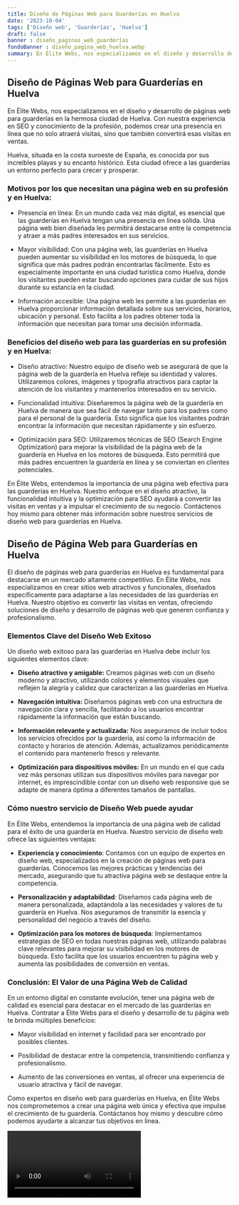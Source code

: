 ```yaml
---
title: Diseño de Páginas Web para Guarderías en Huelva
date: '2023-10-04'
tags: ['Diseño web', 'Guarderías', 'Huelva']
draft: false
banner : diseño_paginas_web_guarderías
fondoBanner : diseño_pagina_web_huelva.webp
summary: En Élite Webs, nos especializamos en el diseño y desarrollo de páginas web para guarderías en la hermosa ciudad de Huelva. Con nuestra experiencia en SEO y conocimiento de la profesión, podemos crear una presencia en línea que no solo atraerá visitas, sino que también convertirá esas visitas en ventas.
---
```


## Diseño de Páginas Web para Guarderías en Huelva

En Élite Webs, nos especializamos en el diseño y desarrollo de páginas web para guarderías en la hermosa ciudad de Huelva. Con nuestra experiencia en SEO y conocimiento de la profesión, podemos crear una presencia en línea que no solo atraerá visitas, sino que también convertirá esas visitas en ventas.

Huelva, situada en la costa suroeste de España, es conocida por sus increíbles playas y su encanto histórico. Esta ciudad ofrece a las guarderías un entorno perfecto para crecer y prosperar.

### Motivos por los que necesitan una página web en su profesión y en Huelva:

- Presencia en línea: En un mundo cada vez más digital, es esencial que las guarderías en Huelva tengan una presencia en línea sólida. Una página web bien diseñada les permitirá destacarse entre la competencia y atraer a más padres interesados en sus servicios.

- Mayor visibilidad: Con una página web, las guarderías en Huelva pueden aumentar su visibilidad en los motores de búsqueda, lo que significa que más padres podrán encontrarlas fácilmente. Esto es especialmente importante en una ciudad turística como Huelva, donde los visitantes pueden estar buscando opciones para cuidar de sus hijos durante su estancia en la ciudad.

- Información accesible: Una página web les permite a las guarderías en Huelva proporcionar información detallada sobre sus servicios, horarios, ubicación y personal. Esto facilita a los padres obtener toda la información que necesitan para tomar una decisión informada.

### Beneficios del diseño web para las guarderías en su profesión y en Huelva:

- Diseño atractivo: Nuestro equipo de diseño web se asegurará de que la página web de la guardería en Huelva refleje su identidad y valores. Utilizaremos colores, imágenes y tipografía atractivos para captar la atención de los visitantes y mantenerlos interesados en su servicio.

- Funcionalidad intuitiva: Diseñaremos la página web de la guardería en Huelva de manera que sea fácil de navegar tanto para los padres como para el personal de la guardería. Esto significa que los visitantes podrán encontrar la información que necesitan rápidamente y sin esfuerzo.

- Optimización para SEO: Utilizaremos técnicas de SEO (Search Engine Optimization) para mejorar la visibilidad de la página web de la guardería en Huelva en los motores de búsqueda. Esto permitirá que más padres encuentren la guardería en línea y se conviertan en clientes potenciales.

En Élite Webs, entendemos la importancia de una página web efectiva para las guarderías en Huelva. Nuestro enfoque en el diseño atractivo, la funcionalidad intuitiva y la optimización para SEO ayudará a convertir las visitas en ventas y a impulsar el crecimiento de su negocio. Contáctenos hoy mismo para obtener más información sobre nuestros servicios de diseño web para guarderías en Huelva.

<GifSeo />

<Cta />

## Diseño de Página Web para Guarderías en Huelva

El diseño de páginas web para guarderías en Huelva es fundamental para destacarse en un mercado altamente competitivo. En Élite Webs, nos especializamos en crear sitios web atractivos y funcionales, diseñados específicamente para adaptarse a las necesidades de las guarderías en Huelva. Nuestro objetivo es convertir las visitas en ventas, ofreciendo soluciones de diseño y desarrollo de páginas web que generen confianza y profesionalismo.

### Elementos Clave del Diseño Web Exitoso

Un diseño web exitoso para las guarderías en Huelva debe incluir los siguientes elementos clave:

- **Diseño atractivo y amigable:** Creamos páginas web con un diseño moderno y atractivo, utilizando colores y elementos visuales que reflejen la alegría y calidez que caracterizan a las guarderías en Huelva.

- **Navegación intuitiva:** Diseñamos páginas web con una estructura de navegación clara y sencilla, facilitando a los usuarios encontrar rápidamente la información que están buscando.

- **Información relevante y actualizada:** Nos aseguramos de incluir todos los servicios ofrecidos por la guardería, así como la información de contacto y horarios de atención. Además, actualizamos periódicamente el contenido para mantenerlo fresco y relevante.

- **Optimización para dispositivos móviles:** En un mundo en el que cada vez más personas utilizan sus dispositivos móviles para navegar por internet, es imprescindible contar con un diseño web responsive que se adapte de manera óptima a diferentes tamaños de pantallas.

### Cómo nuestro servicio de Diseño Web puede ayudar

En Élite Webs, entendemos la importancia de una página web de calidad para el éxito de una guardería en Huelva. Nuestro servicio de diseño web ofrece las siguientes ventajas:

- **Experiencia y conocimiento**: Contamos con un equipo de expertos en diseño web, especializados en la creación de páginas web para guarderías. Conocemos las mejores prácticas y tendencias del mercado, asegurando que tu atractiva página web se destaque entre la competencia.

- **Personalización y adaptabilidad**: Diseñamos cada página web de manera personalizada, adaptándola a las necesidades y valores de tu guardería en Huelva. Nos aseguramos de transmitir la esencia y personalidad del negocio a través del diseño.

- **Optimización para los motores de búsqueda**: Implementamos estrategias de SEO en todas nuestras páginas web, utilizando palabras clave relevantes para mejorar su visibilidad en los motores de búsqueda. Esto facilita que los usuarios encuentren tu página web y aumenta las posibilidades de conversión en ventas.

### Conclusión: El Valor de una Página Web de Calidad

En un entorno digital en constante evolución, tener una página web de calidad es esencial para destacar en el mercado de las guarderías en Huelva. Contratar a Élite Webs para el diseño y desarrollo de tu página web te brinda múltiples beneficios:

- Mayor visibilidad en internet y facilidad para ser encontrado por posibles clientes.

- Posibilidad de destacar entre la competencia, transmitiendo confianza y profesionalismo.

- Aumento de las conversiones en ventas, al ofrecer una experiencia de usuario atractiva y fácil de navegar.

Como expertos en diseño web para guarderías en Huelva, en Élite Webs nos comprometemos a crear una página web única y efectiva que impulse el crecimiento de tu guardería. Contáctanos hoy mismo y descubre cómo podemos ayudarte a alcanzar tus objetivos en línea.

<Video />

<CtaBot job='Guarderías' city='Huelva'/>

<Gmaps query='Huelva+españa+maps' />